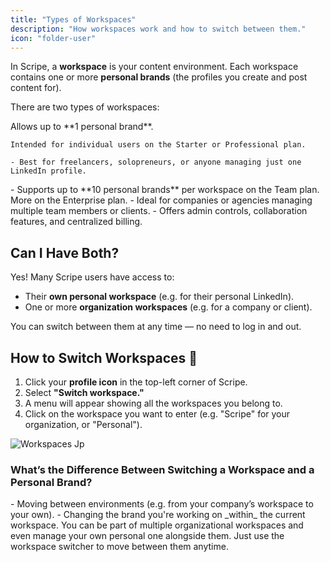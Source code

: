 ```yaml
---
title: "Types of Workspaces"
description: "How workspaces work and how to switch between them."
icon: "folder-user"
---
```


In Scripe, a **workspace** is your content environment. Each workspace contains one or more **personal brands** (the profiles you create and post content for).

There are two types of workspaces:

<CardGroup cols={2}>
  <Card title="Personal Workspace" icon="head-side" iconType="regular" color="#9353d3">
    Allows up to **1 personal brand**.

    Intended for individual users on the Starter or Professional plan.

    - Best for freelancers, solopreneurs, or anyone managing just one LinkedIn profile.
  </Card>
  <Card title="Organization Workspace" icon="house-chimney-user" color="#9353d3">
    - Supports up to **10 personal brands** per workspace on the Team plan. More on the Enterprise plan.
    - Ideal for companies or agencies managing multiple team members or clients.
    - Offers admin controls, collaboration features, and centralized billing.
  </Card>
</CardGroup>

## Can I Have Both?

Yes\! Many Scripe users have access to:

- Their **own personal workspace** (e.g. for their personal LinkedIn).
- One or more **organization workspaces** (e.g. for a company or client).

You can switch between them at any time — no need to log in and out.

## How to Switch Workspaces 🔄

1. Click your **profile icon** in the top-left corner of Scripe.
2. Select **"Switch workspace."**
3. A menu will appear showing all the workspaces you belong to.
4. Click on the workspace you want to enter (e.g. "Scripe" for your organization, or "Personal").

![Workspaces Jp](/5.jpg)

### What’s the Difference Between Switching a Workspace and a Personal Brand?

<CardGroup cols={2}>
  <Card title="Switching workspace" icon="arrows-cross" color="#9353d3">
    - Moving between environments (e.g. from your company’s workspace to your own).
  </Card>
  <Card title="Switching personal brand" icon="arrows-down-to-people" color="#9353d3">
    - Changing the brand you're working on _within_ the current workspace.
  </Card>
</CardGroup>

<Tip>
  You can be part of multiple organizational workspaces and even manage your own personal one alongside them. Just use the workspace switcher to move between them anytime.
</Tip>